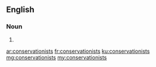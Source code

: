 ==English==

===Noun===
{{head|en|plural}}

# {{plural of|conservationist|lang=en}}

[[ar:conservationists]]
[[fr:conservationists]]
[[ku:conservationists]]
[[mg:conservationists]]
[[my:conservationists]]
